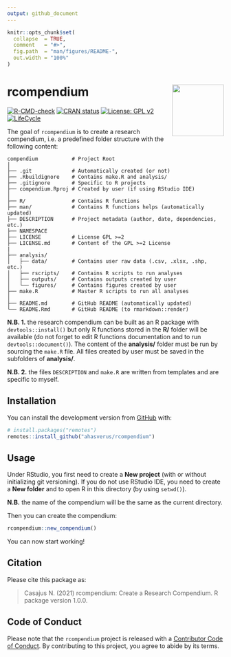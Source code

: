 ```yaml
---
output: github_document
---
```


```r
knitr::opts_chunk$set(
  collapse  = TRUE,
  comment   = "#>",
  fig.path  = "man/figures/README-",
  out.width = "100%"
)
```



rcompendium <img src="man/figures/hexsticker.png" height="120" align="right"/>
=========================================================



<!-- badges: start -->
[![R-CMD-check](https://github.com/ahasverus/rcompendium/workflows/R-CMD-check/badge.svg)](https://github.com/ahasverus/rcompendium/actions)
[![CRAN status](https://www.r-pkg.org/badges/version/mFD)](https://CRAN.R-project.org/package=mFD)
[![License: GPL v2](https://img.shields.io/badge/License-GPL%20v2-blue.svg)](https://www.gnu.org/licenses/old-licenses/gpl-2.0.en.html)
[![LifeCycle](man/figures/lifecycle-experimental.svg)](https://www.tidyverse.org/lifecycle/#experimental)
<!-- badges: end -->


The goal of `rcompendium` is to create a research compendium, i.e. a predefined
folder structure with the following content:

```
compendium           # Project Root
│
├── .git             # Automatically created (or not)
├── .Rbuildignore    # Contains make.R and analysis/
├── .gitignore       # Specific to R projects
├── compendium.Rproj # Created by user (if using RStudio IDE)
│
├── R/               # Contains R functions
├── man/             # Contains R functions helps (automatically updated)
├── DESCRIPTION      # Project metadata (author, date, dependencies, etc.)
├── NAMESPACE
├── LICENSE          # License GPL >=2
├── LICENSE.md       # Content of the GPL >=2 License
|
├── analysis/
│   ├── data/        # Contains user raw data (.csv, .xlsx, .shp, etc.)
│   ├── rscripts/    # Contains R scripts to run analyses
│   ├── outputs/     # Contains outputs created by user
│   └── figures/     # Contains figures created by user
├── make.R           # Master R scripts to run all analyses
│
├── README.md        # GitHub README (automatically updated)
└── README.Rmd       # GitHub README (to rmarkdown::render)
```


**N.B. 1.** the research compendium can be built as an R package with 
`devtools::install()` but only R functions stored in the **R/** folder will
be available (do not forget to edit R functions documentation and to run
`devtools::document()`). 
The content of the **analysis/** folder must be run by sourcing the `make.R` 
file. All files created by user must be saved in the subfolders of **analysis/**.


**N.B. 2.** the files `DESCRIPTION` and `make.R` are written from templates and
are specific to myself.



## Installation



You can install the development version from [GitHub](https://github.com/) with:

```r
# install.packages("remotes")
remotes::install_github("ahasverus/rcompendium")
```



## Usage

Under RStudio, you first need to create a **New project** (with or without
initializing git versioning). If you do not use RStudio IDE, you need to create
a **New folder** and to open R in this directory (by using `setwd()`).

**N.B.** the name of the compendium will be the same as the current directory.

Then you can create the compendium:

```r
rcompendium::new_compendium()
```

You can now start working!



## Citation



Please cite this package as: 

> Casajus N. (2021) rcompendium: Create a Research Compendium. R package version 1.0.0.



## Code of Conduct



Please note that the `rcompendium` project is released with a 
[Contributor Code of Conduct](https://contributor-covenant.org/version/2/0/CODE_OF_CONDUCT.html). 
By contributing to this project, you agree to abide by its terms.
